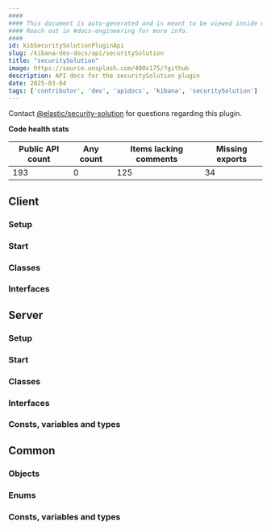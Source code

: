 ```yaml
---
####
#### This document is auto-generated and is meant to be viewed inside our experimental, new docs system.
#### Reach out in #docs-engineering for more info.
####
id: kibSecuritySolutionPluginApi
slug: /kibana-dev-docs/api/securitySolution
title: "securitySolution"
image: https://source.unsplash.com/400x175/?github
description: API docs for the securitySolution plugin
date: 2025-03-04
tags: ['contributor', 'dev', 'apidocs', 'kibana', 'securitySolution']
---
```




Contact [@elastic/security-solution](https://github.com/orgs/elastic/teams/security-solution) for questions regarding this plugin.

**Code health stats**

| Public API count  | Any count | Items lacking comments | Missing exports |
|-------------------|-----------|------------------------|-----------------|
| 193 | 0 | 125 | 34 |

## Client

### Setup
<DocDefinitionList data={[securitySolutionObj.client.setup]}/>

### Start
<DocDefinitionList data={[securitySolutionObj.client.start]}/>

### Classes
<DocDefinitionList data={securitySolutionObj.client.classes}/>

### Interfaces
<DocDefinitionList data={securitySolutionObj.client.interfaces}/>

## Server

### Setup
<DocDefinitionList data={[securitySolutionObj.server.setup]}/>

### Start
<DocDefinitionList data={[securitySolutionObj.server.start]}/>

### Classes
<DocDefinitionList data={securitySolutionObj.server.classes}/>

### Interfaces
<DocDefinitionList data={securitySolutionObj.server.interfaces}/>

### Consts, variables and types
<DocDefinitionList data={securitySolutionObj.server.misc}/>

## Common

### Objects
<DocDefinitionList data={securitySolutionObj.common.objects}/>

### Enums
<DocDefinitionList data={securitySolutionObj.common.enums}/>

### Consts, variables and types
<DocDefinitionList data={securitySolutionObj.common.misc}/>

